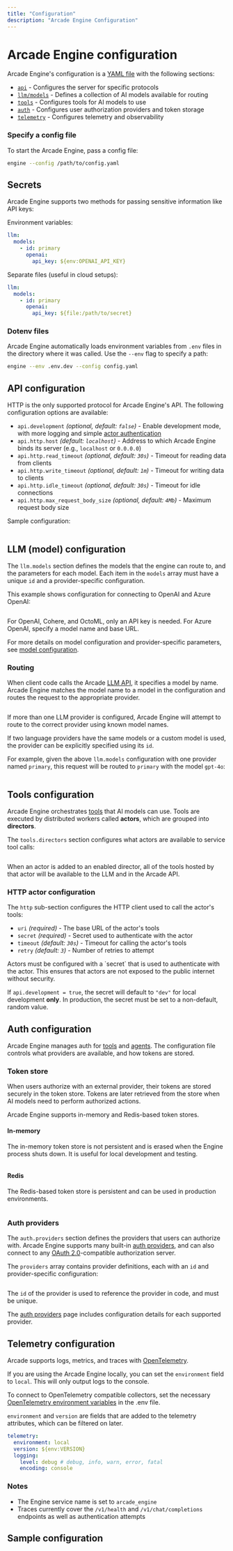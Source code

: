 ```yaml
---
title: "Configuration"
description: "Arcade Engine Configuration"
---
```


# Arcade Engine configuration

Arcade Engine's configuration is a [YAML file](https://yaml.org/) with the following sections:

- [`api`](#api-configuration) - Configures the server for specific protocols
- [`llm/models`](#llm-model-configuration) - Defines a collection of AI models available for routing
- [`tools`](#tools-configuration) - Configures tools for AI models to use
- [`auth`](#auth-configuration) - Configures user authorization providers and token storage
- [`telemetry`](#telemetry) - Configures telemetry and observability

### Specify a config file

To start the Arcade Engine, pass a config file:

```bash
engine --config /path/to/config.yaml
```

## Secrets

Arcade Engine supports two methods for passing sensitive information like API keys:

Environment variables:

```yaml {5}
llm:
  models:
    - id: primary
      openai:
        api_key: ${env:OPENAI_API_KEY}
```

Separate files (useful in cloud setups):

```yaml {5}
llm:
  models:
    - id: primary
      openai:
        api_key: ${file:/path/to/secret}
```

### Dotenv files

Arcade Engine automatically loads environment variables from `.env` files in the directory where it was called. Use the `--env` flag to specify a path:

```bash
engine --env .env.dev --config config.yaml
```

## API configuration

HTTP is the only supported protocol for Arcade Engine's API. The following configuration options are available:

- `api.development` _(optional, default: `false`)_ - Enable development mode, with more logging and simple [actor authentication](/home/configuration/engine#http-actor-configuration)
- `api.http.host` _(default: `localhost`)_ - Address to which Arcade Engine binds its server (e.g., `localhost` or `0.0.0.0`)
- `api.http.read_timeout` _(optional, default: `30s`)_ - Timeout for reading data from clients
- `api.http.write_timeout` _(optional, default: `1m`)_ - Timeout for writing data to clients
- `api.http.idle_timeout` _(optional, default: `30s`)_ - Timeout for idle connections
- `api.http.max_request_body_size` _(optional, default: `4Mb`)_ - Maximum request body size

Sample configuration:

```yaml file=<rootDir>/examples/code/home/configuration/engine/api.yaml

```

## LLM (model) configuration

The `llm.models` section defines the models that the engine can route to, and the parameters for each model. Each item in the `models` array must have a unique `id` and a provider-specific configuration.

This example shows configuration for connecting to OpenAI and Azure OpenAI:

```yaml file=<rootDir>/examples/code/home/configuration/engine/llm_models.yaml

```

For OpenAI, Cohere, and OctoML, only an API key is needed. For Azure OpenAI, specify a model name and base URL.

For more details on model configuration and provider-specific parameters, see [model configuration](/home/configuration/models).

### Routing

When client code calls the Arcade [LLM API](/guides/llmtoolcalling), it specifies a model by name. Arcade Engine matches the model name to a model in the configuration and routes the request to the appropriate provider.

```python file=<rootDir>/examples/code/home/configuration/engine/model_selection.implicit.py {9}

```

If more than one LLM provider is configured, Arcade Engine will attempt to route to the correct provider using known model names.

If two language providers have the same models or a custom model is used, the provider can be explicitly specified using its `id`.

For example, given the above `llm.models` configuration with one provider named `primary`, this request will be routed to `primary` with the model `gpt-4o`:

```python file=<rootDir>/examples/code/home/configuration/engine/model_selection.explicit.py#L5- {5}

```

## Tools configuration

Arcade Engine orchestrates [tools](/home/llm-tools) that AI models can use. Tools are executed by distributed workers called **actors**, which are grouped into **directors**.

The `tools.directors` section configures what actors are available to service tool calls:

```yaml file=<rootDir>/examples/code/home/configuration/engine/full_config.yaml#L15-L26

```

When an actor is added to an enabled director, all of the tools hosted by that actor will be available to the LLM and in the Arcade API.

### HTTP actor configuration

The `http` sub-section configures the HTTP client used to call the actor's tools:

- `uri` _(required)_ - The base URL of the actor's tools
- `secret` _(required)_ - Secret used to authenticate with the actor
- `timeout` _(default: `30s`)_ - Timeout for calling the actor's tools
- `retry` _(default: `3`)_ - Number of retries to attempt

<Note>
  Actors must be configured with a `secret` that is used to authenticate with
  the actor. This ensures that actors are not exposed to the public internet
  without security.

If `api.development = true`, the secret will default to `"dev"` for local development **only**. In production, the secret must be set to a non-default, random value.

</Note>

## Auth configuration

Arcade Engine manages auth for [tools](/guides/authtoolcalling) and [agents](/guides/agentauth). The configuration file controls what providers are available, and how tokens are stored.

### Token store

When users authorize with an external provider, their tokens are stored securely in the token store. Tokens are later retrieved from the store when AI models need to perform authorized actions.

Arcade Engine supports in-memory and Redis-based token stores.

#### In-memory

The in-memory token store is not persistent and is erased when the Engine process shuts down. It is useful for local development and testing.

```yaml file=<rootDir>/examples/code/home/configuration/engine/auth_tokenstore.inmemory.yaml

```

#### Redis

The Redis-based token store is persistent and can be used in production environments.

```yaml file=<rootDir>/examples/code/home/configuration/engine/full_config.yaml#L28-L32 {3-5}

```

### Auth providers

The `auth.providers` section defines the providers that users can authorize with. Arcade Engine supports many built-in [auth providers](/integrations#auth), and can also connect to any [OAuth 2.0](/integrations/auth/oauth2)-compatible authorization server.

The `providers` array contains provider definitions, each with an `id` and provider-specific configuration:

```yaml file=<rootDir>/examples/code/home/configuration/engine/full_config.yaml#L28-L46 {7-20}

```

The `id` of the provider is used to reference the provider in code, and must be unique.

The [auth providers](/integrations#auth) page includes configuration details for each supported provider.

## Telemetry configuration

Arcade supports logs, metrics, and traces with [OpenTelemetry](https://opentelemetry.io/).

If you are using the Arcade Engine locally, you can set the `environment` field to `local`. This will only output logs to the console.

To connect to OpenTelemetry compatible collectors, set the necessary [OpenTelemetry environment variables](https://opentelemetry.io/docs/specs/otel/configuration/sdk-environment-variables/) in the .env file.

`environment` and `version` are fields that are added to the telemetry attributes, which can be filtered on later.

```yaml
telemetry:
  environment: local
  version: ${env:VERSION}
  logging:
    level: debug # debug, info, warn, error, fatal
    encoding: console
```

### Notes

- The Engine service name is set to `arcade_engine`
- Traces currently cover the `/v1/health` and `/v1/chat/completions` endpoints as well as authentication attempts

## Sample configuration

```yaml file=<rootDir>/examples/code/home/configuration/engine/full_config.yaml

```
